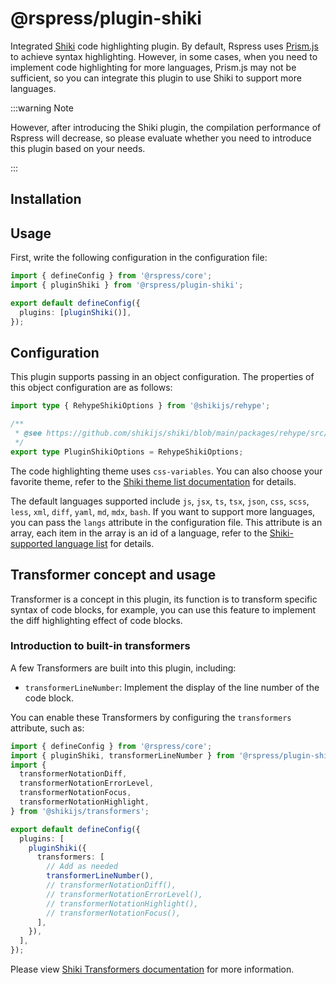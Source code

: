 # @rspress/plugin-shiki <SourceCode href="https://github.com/web-infra-dev/rspress/tree/main/packages/plugin-shiki" />


Integrated [Shiki](https://github.com/shikijs/shiki) code highlighting plugin. By default, Rspress uses [Prism.js](https://prismjs.com/) to achieve syntax highlighting. However, in some cases, when you need to implement code highlighting for more languages, Prism.js may not be sufficient, so you can integrate this plugin to use Shiki to support more languages.

:::warning Note

However, after introducing the Shiki plugin, the compilation performance of Rspress will decrease, so please evaluate whether you need to introduce this plugin based on your needs.

:::

## Installation


<PackageManagerTabs command="add @rspress/plugin-shiki -D" />

## Usage

First, write the following configuration in the configuration file:

```ts title="rspress.config.ts"
import { defineConfig } from '@rspress/core';
import { pluginShiki } from '@rspress/plugin-shiki';

export default defineConfig({
  plugins: [pluginShiki()],
});
```

## Configuration

This plugin supports passing in an object configuration. The properties of this object configuration are as follows:

```ts
import type { RehypeShikiOptions } from '@shikijs/rehype';

/**
 * @see https://github.com/shikijs/shiki/blob/main/packages/rehype/src/types.ts
 */
export type PluginShikiOptions = RehypeShikiOptions;
```

The code highlighting theme uses `css-variables`. You can also choose your favorite theme, refer to the [Shiki theme list documentation](https://github.com/shikijs/shiki/blob/main/docs/themes.md) for details.

The default languages supported include `js`, `jsx`, `ts`, `tsx`, `json`, `css`, `scss`, `less`, `xml`, `diff`, `yaml`, `md`, `mdx`, `bash`. If you want to support more languages, you can pass the `langs` attribute in the configuration file. This attribute is an array, each item in the array is an id of a language, refer to the [Shiki-supported language list](https://github.com/shikijs/shiki/blob/main/docs/languages.md) for details.

## Transformer concept and usage

Transformer is a concept in this plugin, its function is to transform specific syntax of code blocks, for example, you can use this feature to implement the diff highlighting effect of code blocks.

### Introduction to built-in transformers

A few Transformers are built into this plugin, including:

- `transformerLineNumber`: Implement the display of the line number of the code block.

You can enable these Transformers by configuring the `transformers` attribute, such as:

```ts title="rspress.config.ts"
import { defineConfig } from '@rspress/core';
import { pluginShiki, transformerLineNumber } from '@rspress/plugin-shiki';
import {
  transformerNotationDiff,
  transformerNotationErrorLevel,
  transformerNotationFocus,
  transformerNotationHighlight,
} from '@shikijs/transformers';

export default defineConfig({
  plugins: [
    pluginShiki({
      transformers: [
        // Add as needed
        transformerLineNumber(),
        // transformerNotationDiff(),
        // transformerNotationErrorLevel(),
        // transformerNotationHighlight(),
        // transformerNotationFocus(),
      ],
    }),
  ],
});
```

Please view [Shiki Transformers documentation](https://shiki.style/guide/transformers) for more information.
